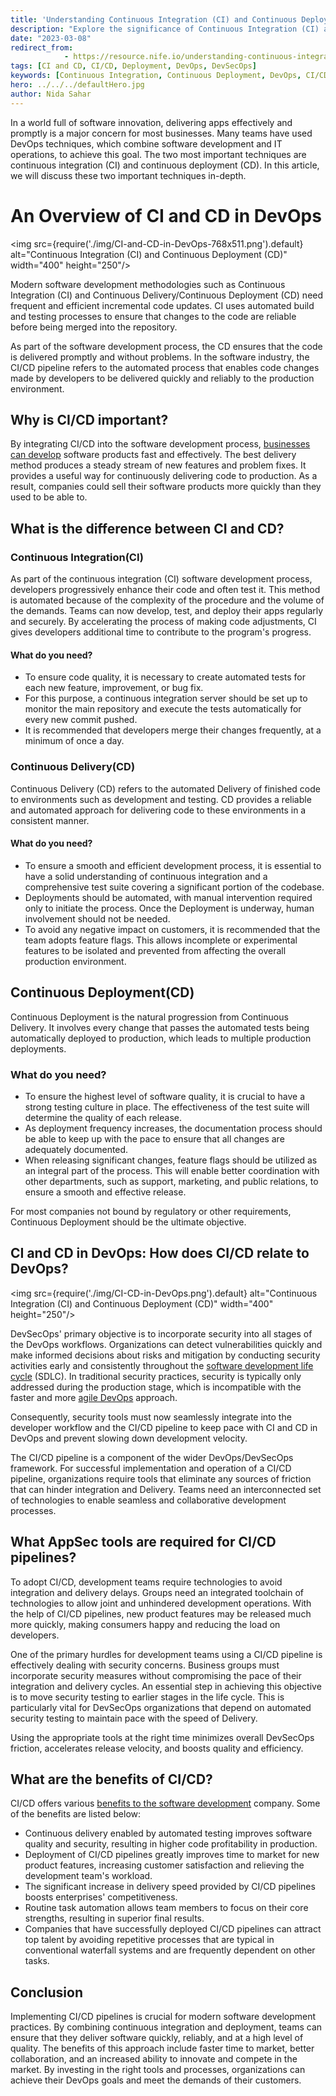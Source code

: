 ```yaml
---
title: 'Understanding Continuous Integration (CI) and Continuous Deployment (CD) in DevOps'
description: "Explore the significance of Continuous Integration (CI) and Continuous Deployment (CD) in DevOps. Learn how these practices enhance software development, accelerate delivery, and improve overall quality."
date: "2023-03-08"
redirect_from: 
            - https://resource.nife.io/understanding-continuous-integration-ci-and-continuous-deployment-cd-in-devops/
tags: [CI and CD, CI/CD, Deployment, DevOps, DevSecOps]
keywords: [Continuous Integration, Continuous Deployment, DevOps, CI/CD Pipeline, Software Development]
hero: ../../../defaultHero.jpg
author: Nida Sahar
---
```


In a world full of software innovation, delivering apps effectively and promptly is a major concern for most businesses. Many teams have used DevOps techniques, which combine software development and IT operations, to achieve this goal. The two most important techniques are continuous integration (CI) and continuous deployment (CD). In this article, we will discuss these two important techniques in-depth.

# **An Overview of CI and CD in DevOps**


<img src={require('./img/CI-and-CD-in-DevOps-768x511.png').default} alt="Continuous Integration (CI) and Continuous Deployment (CD)" width="400" height="250"/>
<br/>


 

Modern software development methodologies such as Continuous Integration (CI) and Continuous Delivery/Continuous Deployment (CD) need frequent and efficient incremental code updates. CI uses automated build and testing processes to ensure that changes to the code are reliable before being merged into the repository.

As part of the software development process, the CD ensures that the code is delivered promptly and without problems. In the software industry, the CI/CD pipeline refers to the automated process that enables code changes made by developers to be delivered quickly and reliably to the production environment.

## **Why is CI/CD important?**

By integrating CI/CD into the software development process, [businesses can develop](/blog/benefits-of-5g-for-business-in-app-development/) software products fast and effectively. The best delivery method produces a steady stream of new features and problem fixes. It provides a useful way for continuously delivering code to production. As a result, companies could sell their software products more quickly than they used to be able to.

## **What is the difference between CI and CD?**

### **Continuous Integration(CI)**

As part of the continuous integration (CI) software development process, developers progressively enhance their code and often test it. This method is automated because of the complexity of the procedure and the volume of the demands. Teams can now develop, test, and deploy their apps regularly and securely. By accelerating the process of making code adjustments, CI gives developers additional time to contribute to the program's progress.

#### What do you need?

- To ensure code quality, it is necessary to create automated tests for each new feature, improvement, or bug fix.
- For this purpose, a continuous integration server should be set up to monitor the main repository and execute the tests automatically for every new commit pushed.
- It is recommended that developers merge their changes frequently, at a minimum of once a day.

### **Continuous Delivery(CD)**

Continuous Delivery (CD) refers to the automated Delivery of finished code to environments such as development and testing. CD provides a reliable and automated approach for delivering code to these environments in a consistent manner.

#### What do you need?

- To ensure a smooth and efficient development process, it is essential to have a solid understanding of continuous integration and a comprehensive test suite covering a significant portion of the codebase.
- Deployments should be automated, with manual intervention required only to initiate the process. Once the Deployment is underway, human involvement should not be needed.
- To avoid any negative impact on customers, it is recommended that the team adopts feature flags. This allows incomplete or experimental features to be isolated and prevented from affecting the overall production environment.

## **Continuous Deployment(CD)**

Continuous Deployment is the natural progression from Continuous Delivery. It involves every change that passes the automated tests being automatically deployed to production, which leads to multiple production deployments.

### What do you need?

- To ensure the highest level of software quality, it is crucial to have a strong testing culture in place. The effectiveness of the test suite will determine the quality of each release.
- As deployment frequency increases, the documentation process should be able to keep up with the pace to ensure that all changes are adequately documented.
- When releasing significant changes, feature flags should be utilized as an integral part of the process. This will enable better coordination with other departments, such as support, marketing, and public relations, to ensure a smooth and effective release.

For most companies not bound by regulatory or other requirements, Continuous Deployment should be the ultimate objective.

## **CI and CD in DevOps: How does CI/CD relate to DevOps?**

<img src={require('./img/CI-CD-in-DevOps.png').default} alt="Continuous Integration (CI) and Continuous Deployment (CD)" width="400" height="250"/>
<br/>


 

DevSecOps' primary objective is to incorporate security into all stages of the DevOps workflows. Organizations can detect vulnerabilities quickly and make informed decisions about risks and mitigation by conducting security activities early and consistently throughout the [software development life cycle](https://www.javatpoint.com/software-engineering-software-development-life-cycle) (SDLC). In traditional security practices, security is typically only addressed during the production stage, which is incompatible with the faster and more [agile DevOps](/blog/devops-vs-agile-vs-traditional-it-which-is-better/) approach.

Consequently, security tools must now seamlessly integrate into the developer workflow and the CI/CD pipeline to keep pace with CI and CD in DevOps and prevent slowing down development velocity.

The CI/CD pipeline is a component of the wider DevOps/DevSecOps framework. For successful implementation and operation of a CI/CD pipeline, organizations require tools that eliminate any sources of friction that can hinder integration and Delivery. Teams need an interconnected set of technologies to enable seamless and collaborative development processes.

## **What AppSec tools are required for CI/CD pipelines?**

To adopt CI/CD, development teams require technologies to avoid integration and delivery delays. Groups need an integrated toolchain of technologies to allow joint and unhindered development operations. With the help of CI/CD pipelines, new product features may be released much more quickly, making consumers happy and reducing the load on developers.

One of the primary hurdles for development teams using a CI/CD pipeline is effectively dealing with security concerns. Business groups must incorporate security measures without compromising the pace of their integration and delivery cycles. An essential step in achieving this objective is to move security testing to earlier stages in the life cycle. This is particularly vital for DevSecOps organizations that depend on automated security testing to maintain pace with the speed of Delivery.

Using the appropriate tools at the right time minimizes overall DevSecOps friction, accelerates release velocity, and boosts quality and efficiency.

## **What are the benefits of CI/CD?**

CI/CD offers various [benefits to the software development](/blog/introduction-of-devops-and-its-benefits-for-software-development/) company. Some of the benefits are listed below:

- Continuous delivery enabled by automated testing improves software quality and security, resulting in higher code profitability in production.
- Deployment of CI/CD pipelines greatly improves time to market for new product features, increasing customer satisfaction and relieving the development team's workload.
- The significant increase in delivery speed provided by CI/CD pipelines boosts enterprises' competitiveness.
- Routine task automation allows team members to focus on their core strengths, resulting in superior final results.
- Companies that have successfully deployed CI/CD pipelines can attract top talent by avoiding repetitive processes that are typical in conventional waterfall systems and are frequently dependent on other tasks.

## **Conclusion**

Implementing CI/CD pipelines is crucial for modern software development practices. By combining continuous integration and deployment, teams can ensure that they deliver software quickly, reliably, and at a high level of quality. The benefits of this approach include faster time to market, better collaboration, and an increased ability to innovate and compete in the market. By investing in the right tools and processes, organizations can achieve their DevOps goals and meet the demands of their customers.
